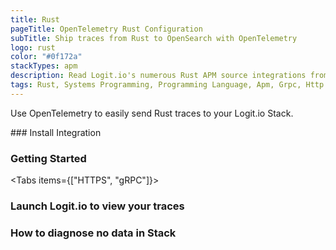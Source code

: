 ```yaml
---
title: Rust
pageTitle: OpenTelemetry Rust Configuration
subTitle: Ship traces from Rust to OpenSearch with OpenTelemetry
logo: rust
color: "#0f172a"
stackTypes: apm
description: Read Logit.io's numerous Rust APM source integrations from Logit.io documentation to learn how to send Rust data to Logit.io
tags: Rust, Systems Programming, Programming Language, Apm, Grpc, Http
---
```


Use OpenTelemetry to easily send Rust traces to your Logit.io Stack.

<Steps>
  ### Install Integration
  <InstallIntegration/>
  
  ### Getting Started

  <Tabs items={["HTTPS", "gRPC"]}>
  
  <Tab>
    <RustOtlpExporterSettings protocol="http/protobuf" port="@opentelemetry.httpsPort" />
  </Tab>

  <Tab>
    <RustOtlpExporterSettings protocol="Grpc" port="@opentelemetry.grpcPort" />
  </Tab>

  </Tabs>

  ### Launch Logit.io to view your traces

  <LaunchStack utmMedium="apm" utmCampaign="rust" source="apm_rust_grpc" />

  ### How to diagnose no data in Stack

  <DiagnoseNoData />
</Steps>